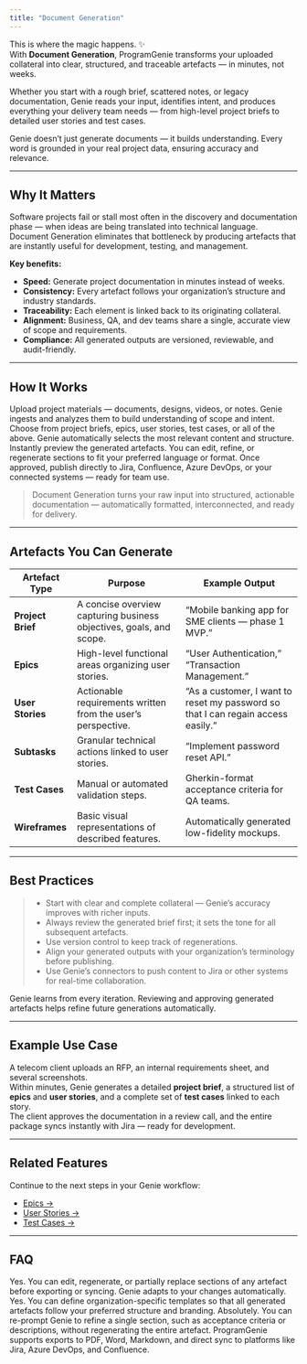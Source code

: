 ```yaml
---
title: "Document Generation"
---
```

This is where the magic happens. ✨  
With **Document Generation**, ProgramGenie transforms your uploaded collateral into clear, structured, and traceable artefacts — in minutes, not weeks.

Whether you start with a rough brief, scattered notes, or legacy documentation, Genie reads your input, identifies intent, and produces everything your delivery team needs — from high-level project briefs to detailed user stories and test cases.

<Tip>Genie doesn’t just generate documents — it builds understanding. Every word is grounded in your real project data, ensuring accuracy and relevance.</Tip>

---

## Why It Matters

Software projects fail or stall most often in the discovery and documentation phase — when ideas are being translated into technical language.  
Document Generation eliminates that bottleneck by producing artefacts that are instantly useful for development, testing, and management.

**Key benefits:**
- **Speed:** Generate project documentation in minutes instead of weeks.  
- **Consistency:** Every artefact follows your organization’s structure and industry standards.  
- **Traceability:** Each element is linked back to its originating collateral.  
- **Alignment:** Business, QA, and dev teams share a single, accurate view of scope and requirements.  
- **Compliance:** All generated outputs are versioned, reviewable, and audit-friendly.

---

## How It Works

<Steps>
  <Step title="1. Feed Genie Your Collateral">
    Upload project materials — documents, designs, videos, or notes. Genie ingests and analyzes them to build understanding of scope and intent.
  </Step>
  <Step title="2. Select What You Want to Generate">
    Choose from project briefs, epics, user stories, test cases, or all of the above. Genie automatically selects the most relevant content and structure.
  </Step>
  <Step title="3. Review and Approve">
    Instantly preview the generated artefacts. You can edit, refine, or regenerate sections to fit your preferred language or format.
  </Step>
  <Step title="4. Sync with Your Tools">
    Once approved, publish directly to Jira, Confluence, Azure DevOps, or your connected systems — ready for team use.
  </Step>
</Steps>

> Document Generation turns your raw input into structured, actionable documentation — automatically formatted, interconnected, and ready for delivery.

---

## Artefacts You Can Generate

| **Artefact Type** | **Purpose** | **Example Output** |
|--------------------|-------------|--------------------|
| **Project Brief** | A concise overview capturing business objectives, goals, and scope. | “Mobile banking app for SME clients — phase 1 MVP.” |
| **Epics** | High-level functional areas organizing user stories. | “User Authentication,” “Transaction Management.” |
| **User Stories** | Actionable requirements written from the user’s perspective. | “As a customer, I want to reset my password so that I can regain access easily.” |
| **Subtasks** | Granular technical actions linked to user stories. | “Implement password reset API.” |
| **Test Cases** | Manual or automated validation steps. | Gherkin-format acceptance criteria for QA teams. |
| **Wireframes** | Basic visual representations of described features. | Automatically generated low-fidelity mockups. |

---

## Best Practices

> - Start with clear and complete collateral — Genie’s accuracy improves with richer inputs.  
> - Always review the generated brief first; it sets the tone for all subsequent artefacts.  
> - Use version control to keep track of regenerations.  
> - Align your generated outputs with your organization’s terminology before publishing.  
> - Use Genie’s connectors to push content to Jira or other systems for real-time collaboration.

<Tip>Genie learns from every iteration. Reviewing and approving generated artefacts helps refine future generations automatically.</Tip>

---

## Example Use Case

A telecom client uploads an RFP, an internal requirements sheet, and several screenshots.  
Within minutes, Genie generates a detailed **project brief**, a structured list of **epics** and **user stories**, and a complete set of **test cases** linked to each story.  
The client approves the documentation in a review call, and the entire package syncs instantly with Jira — ready for development.

---

## Related Features

Continue to the next steps in your Genie workflow:

- [Epics →](/features/epics)  
- [User Stories →](/features/userstories)  
- [Test Cases →](/features/testcases)

---

## FAQ

<AccordionGroup>

  <Accordion title="Can I edit generated documents before publishing?">
    Yes. You can edit, regenerate, or partially replace sections of any artefact before exporting or syncing. Genie adapts to your changes automatically.
  </Accordion>

  <Accordion title="Does Genie support custom document templates?">
    Yes. You can define organization-specific templates so that all generated artefacts follow your preferred structure and branding.
  </Accordion>

  <Accordion title="Can I regenerate parts of a document without starting over?">
    Absolutely. You can re-prompt Genie to refine a single section, such as acceptance criteria or descriptions, without regenerating the entire artefact.
  </Accordion>

  <Accordion title="What formats can I export to?">
    ProgramGenie supports exports to PDF, Word, Markdown, and direct sync to platforms like Jira, Azure DevOps, and Confluence.
  </Accordion>

</AccordionGroup>
